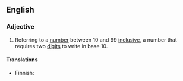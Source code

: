 ==English==
===Adjective===
{{en-adj|-}}

#Referring to a [[number]] between 10 and 99 [[inclusive]], a number that requires two [[digit]]s to write in base 10.

====Translations====
{{top}}
* Finnish: {{t-|fi|kaksinumeroinen}}
{{mid}}
{{bottom}}